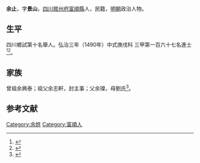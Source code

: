 {{明清人物信息框
| 姓名 = 余止
| 原名 =
| 圖片名稱= 
| 圖片大小 =
| 圖片說明 = 
| 最高職務 =
| 國家 = 大明 
| 爵位 =
| 籍貫 = [[四川|四川]][[敘州府|敘州府]][[富順縣|富順縣]]
| 族裔 = 
| 字號 = 
| 諡號 =
| 出生日期 = 十月十三日
| 出生地點 =
| 逝世日期 = 卒年不詳 
| 逝世地點 =
| 墓葬 =
| 配偶 = 金氏
| 親屬 = 
| 出身 =
* 弘治三年庚戌科同進士出身
| 經歷 =
| 著作 = 
}}
'''余止'''{{BD|1461年||？年||}}，字'''景山'''，[[四川|四川]][[敘州府|敘州府]][[富順縣|富順縣]]人，民籍，[[明朝|明朝]]政治人物。

== 生平 ==
四川鄉試第十名舉人。弘治三年（1490年）中式庚戌科<!---會試第四十三名--->三甲第一百六十七名進士<ref>{{Cite book|title=《[[皇明贡举考|皇明贡举考]]》卷五|last=（明）[[张朝瑞|张朝瑞]]|first=|publisher=《续修四库全书》史部第828册|year=|isbn=|location=|pages=}}</ref><ref>{{Cite book|title=贡举志五种 上|last=鲁小俊，江俊伟著|first=|publisher=武汉：武汉大学出版社|year=2009|isbn=978-7-307-07043-1|location=|pages=}}</ref>。

== 家族 ==
曾祖余興泰；祖父余志軒，封主事；父余璨，母劉氏<ref>{{Cite book|title=天一阁藏明代科举录选刊 登科录 点校本|last=龚延明主编|first=|publisher=宁波出版社|year=2016|isbn=978-7-5526-2320-8|location=宁波|pages=|quote=《天一閣藏明代科舉錄選刊.登科錄》之《弘治三年庚戌科進士登科錄》}}</ref>。

==参考文献==
{{reflist}}

{{弘治三年庚戌科殿試金榜}}

{{Authority control}}

{{DEFAULTSORT:}}
[[Category:余姓|Category:余姓]]
[[Category:富順人|Category:富順人]]